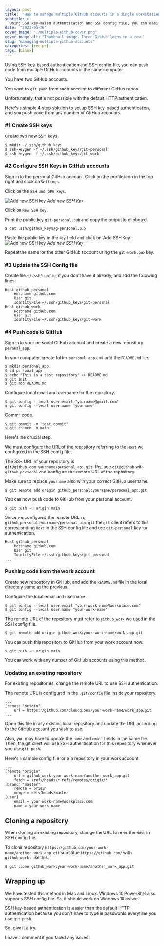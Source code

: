 ```yaml
---
layout: post
title:  "How to manage multiple GitHub accounts in a single workstation"
subtitle: > 
  Using SSH key-based authentication and SSH config file, you can easily push code from multiple GitHub accounts in the same computer.
date:  "2023-05-26"
cover_image: "./multiple-github-cover.png"
cover_image_alt: "Thumbnail image. Three GitHub logos in a row."
slug: "managing-multiple-github-accounts"
categories: [recipe]
tags: [Linux]
---
```


<div class="header-highlight">
Using SSH key-based authentication and SSH config file, you can push code from multiple GitHub accounts in the same computer.
</div>


You have two GitHub accounts.

You want to `git push` from each account to different GitHub repos.

Unfortunately, that's not possible with the default HTTP authentication.

Here's a simple 4-step solution to set up SSH key-based authentication, and you push code from any number of GitHub accounts.


### #1 Create SSH keys

Create two new SSH keys.

```shell
$ mkdir ~/.ssh/github_keys
$ ssh-keygen -f ~/.ssh/github_keys/git-personal
$ ssh-keygen -f ~/.ssh/github_keys/git-work
```


### #2 Configure SSH Keys in GitHub accounts

Sign in to the personal GitHub account. Click on the profile icon in the top right and click on `Settings`.

Click on the `SSH and GPG Keys`.

![Add new SSH key](./github-ssh-keys.png)
*Add new SSH Key*

Click on `New SSH Key`.

Print the public key `git-personal.pub` and copy the output to clipboard.

```shell
$ cat .ssh/github_keys/g-personal.pub
```

Paste the public key in the `key` field and click on 'Add SSH Key`.
![Add new SSH key](./add-new-ssh-key.png)
*Add new SSH Key*

Repeat the same for the other GitHub account using the `git-work.pub` key.

### #3 Update the SSH Config file

Create file `~/.ssh/config`, if you don't have it already, and add the following lines.

```shell
Host github_personal
	Hostname github.com
	User git
	IdentityFile ~/.ssh/github_keys/git-personal
Host github_work
	Hostname github.com
	User git
	IdentityFile ~/.ssh/github_keys/git-work
```

### #4 Push code to GitHub

Sign in to your personal GitHub account and create a new repository `peronal_app`.

In your computer, create folder `personal_app` and add the `README.md` file.

```shell
$ mkdir personal_app
$ cd personal_app 
$ echo "This is a test repository" >> README.md
$ git init
$ git add README.md 
```

Configure local email and username for the repository.

```shell
$ git config --local user.email "yourname@gmail.com"
$ git config --local user.name "yourname"
```

Commit code.

```shell
$ git commit -m "test commit"
$ git branch -M main
```

Here's the crucial step. 

We must configure the URL of the repository referring to the `Host` we configured in the SSH config file.

The SSH URL of your repository is `git@github.com:yourname/personal_app.git`. Replace `git@github` with `github_personal` and configure the remote URL of the repository.

Make sure to replace `yourname` also with your correct GitHub username.

```shell
$ git remote add origin github_personal:yourname/personal_app.git
```

You can now push code to GitHub from your personal account.

```shell
$ git push -u origin main
```

Since we configured the remote URL as `github_personal:yourname/personal_app.git` the `git` client refers to this corresponding `Host` in the SSH config file and use `git-personal` key for authentication. 

```shell
Host github_personal
	Hostname github.com
	User git
	IdentityFile ~/.ssh/github_keys/git-personal
...
```

### Pushing code from the work account

Create new repository in GitHub, and add the `README.md` file in the local directory same as the previous.

Configure the local email and username.

```shell
$ git config --local user.email "your-work-name@workplace.com"
$ git config --local user.name "your-work-name"
```

The remote URL of the repository must refer to `github_work` we used in the SSH config file.

```shell
$ git remote add origin github_work:your-work-name/work_app.git
```

You can push this repository to GitHub from your work account now.

```shell
$ git push -u origin main
```

You can work with any number of GitHub accounts using this method.

### Updating an existing repository 

For existing repositories, change the remote URL to use SSH authentication.

The remote URL is configured in the `.git/config` file inside your repository. 

```shell
...
[remote "origin"]
	url = https://github.com/cloudqubes/your-work-name/work_app.git
...
``` 

Open this file in any existing local repository and update the URL according to the GitHub account you wish to use.

Also, you may have to update the `name` and `email` fields in the same file.
Then, the git client will use SSH authentication for this repository whenever you use `git push`.

Here's a sample config file for a a repository in your work account.

```shell
...
[remote "origin"]
	url = github_work:your-work-name/another_work_app.git
	fetch = +refs/heads/*:refs/remotes/origin/*
[branch "master"]
	remote = origin
	merge = refs/heads/master
[user]
	email = your-work-name@workplace.com
	name = your-work-name
```

## Cloning a repository

When cloning an existing repository, change the URL to refer the `Host` in SSH config file.

To clone repository `https://github.com/your-work-name/another_work_app.git` substitue `https://github.com/` with `github_work:` like this.

```shell
$ git clone github_work:your-work-name/another_work_app.git
```

## Wrapping up

We have tested this method in Mac and Linux. Windows 10 PowerShel also supports SSH config file. So, it should work on Windows 10 as well.

SSH key-based authentication is easier than the default HTTP authentication because you don't have to type in passwords everytime you use `git push`.

So, give it a try.

Leave a comment if you faced any issues.

